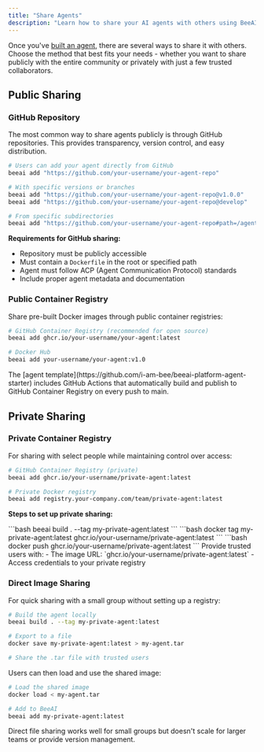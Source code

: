 ```yaml
---
title: "Share Agents"
description: "Learn how to share your AI agents with others using BeeAI"
---
```


Once you've [built an agent](/how-to/build-agents), there are several ways to share it with others. Choose the method that best fits your needs - whether you want to share publicly with the entire community or privately with just a few trusted collaborators.

## Public Sharing

### GitHub Repository

The most common way to share agents publicly is through GitHub repositories. This provides transparency, version control, and easy distribution.

```bash
# Users can add your agent directly from GitHub
beeai add "https://github.com/your-username/your-agent-repo"

# With specific versions or branches
beeai add "https://github.com/your-username/your-agent-repo@v1.0.0"
beeai add "https://github.com/your-username/your-agent-repo@develop"

# From specific subdirectories
beeai add "https://github.com/your-username/your-agent-repo#path=/agents/my-agent"
```

**Requirements for GitHub sharing:**
- Repository must be publicly accessible
- Must contain a `Dockerfile` in the root or specified path
- Agent must follow ACP (Agent Communication Protocol) standards
- Include proper agent metadata and documentation

### Public Container Registry

Share pre-built Docker images through public container registries:

```bash
# GitHub Container Registry (recommended for open source)
beeai add ghcr.io/your-username/your-agent:latest

# Docker Hub
beeai add your-username/your-agent:v1.0
```

<Tip>
The [agent template](https://github.com/i-am-bee/beeai-platform-agent-starter) includes GitHub Actions that automatically build and publish to GitHub Container Registry on every push to main.
</Tip>

## Private Sharing

### Private Container Registry

For sharing with select people while maintaining control over access:

```bash
# GitHub Container Registry (private)
beeai add ghcr.io/your-username/private-agent:latest

# Private Docker registry
beeai add registry.your-company.com/team/private-agent:latest
```

**Steps to set up private sharing:**

<Steps>
<Step title="Build your agent">
```bash
beeai build . --tag my-private-agent:latest
```
</Step>

<Step title="Tag for private registry">
```bash
docker tag my-private-agent:latest ghcr.io/your-username/private-agent:latest
```
</Step>

<Step title="Push to private registry">
```bash
docker push ghcr.io/your-username/private-agent:latest
```
</Step>

<Step title="Share access">
Provide trusted users with:
- The image URL: `ghcr.io/your-username/private-agent:latest`
- Access credentials to your private registry
</Step>
</Steps>

### Direct Image Sharing

For quick sharing with a small group without setting up a registry:

```bash
# Build the agent locally
beeai build . --tag my-private-agent:latest

# Export to a file
docker save my-private-agent:latest > my-agent.tar

# Share the .tar file with trusted users
```

Users can then load and use the shared image:

```bash
# Load the shared image
docker load < my-agent.tar

# Add to BeeAI
beeai add my-private-agent:latest
```

<Warning>
Direct file sharing works well for small groups but doesn't scale for larger teams or provide version management.
</Warning>
